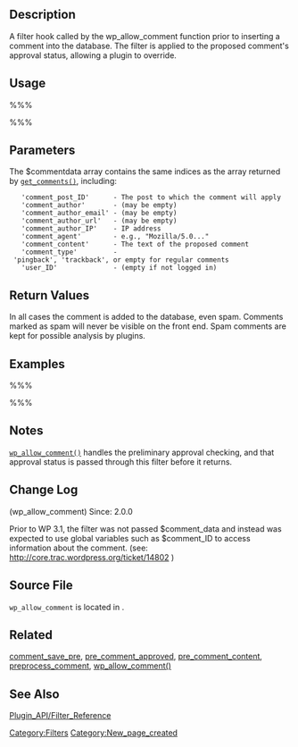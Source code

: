 == Description ==
A filter hook called by the wp_allow_comment function prior to inserting a comment into the database. The filter is applied to the proposed comment's approval status, allowing a plugin to override. 

== Usage ==
%%%<?php function filter_handler( $approved , $commentdata ){ ...... }

add_filter( 'pre_comment_approved' , 'filter_handler' , '99', 2 ); ?>%%%

== Parameters ==
{{Parameter|$approved|mixed|Preliminary comment approval status: 0, 1, 'trash', or 'spam'.}}
{{Parameter|$commentdata|array|Comment data array (see below)}}

The $commentdata array contains the same indices as the array returned by [[Function_Reference/get_comments|<tt>get_comments()</tt>]], including:
    'comment_post_ID'      - The post to which the comment will apply
    'comment_author'       - (may be empty)
    'comment_author_email' - (may be empty)
    'comment_author_url'   - (may be empty)
    'comment_author_IP'    - IP address
    'comment_agent'        - e.g., "Mozilla/5.0..."
    'comment_content'      - The text of the proposed comment
    'comment_type'         - 'pingback', 'trackback', or empty for regular comments
    'user_ID'              - (empty if not logged in)


== Return Values ==
{{Return|0|int|comment is marked for moderation as "Pending"}}
{{Return|1|int|comment is marked for immediate publication as "Approved"}}
{{Return|'spam'|string|comment is marked as "Spam"}}
{{Return|'trash'|string|comment is to be put in the Trash}}

In all cases the comment is added to the database, even spam. Comments marked as spam will never be visible on the front end. Spam comments are kept for possible analysis by plugins.

== Examples ==
%%%<?php
function filter_handler( $approved , $commentdata )
{
  // inspect $commentdata to determine approval, disapproval, or spam status
  return $approved;
}

add_filter( 'pre_comment_approved' , 'filter_handler' , '99', 2 );
?>%%%

== Notes ==
[[Function_Reference/wp_allow_comment|<tt>wp_allow_comment()</tt>]] handles the preliminary approval checking, and that approval status is passed through this filter before it returns.


== Change Log ==
(wp_allow_comment) Since: 2.0.0

Prior to WP 3.1, the filter was not passed $comment_data and instead was expected to use global variables such as $comment_ID to access information about the comment. (see: http://core.trac.wordpress.org/ticket/14802 )

== Source File ==
<tt>wp_allow_comment</tt> is located in {{Trac|wp-includes/comment.php}}.

== Related ==
[[Plugin_API/Filter_Reference/comment_save_pre|comment_save_pre]],
[[Plugin_API/Filter_Reference/pre_comment_approved|pre_comment_approved]],
[[Plugin_API/Filter_Reference/pre_comment_content|pre_comment_content]],
[[Plugin_API/Filter_Reference/preprocess_comment|preprocess_comment]],
[[Function_Reference/wp_allow_comment|wp_allow_comment()]]

== See Also ==
[[Plugin_API/Filter_Reference]]


[[Category:Filters]]
[[Category:New_page_created]]